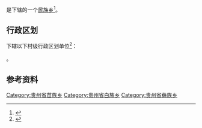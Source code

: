 {{中国乡级行政区|52/02/21/218/000}}

'''{{PAGENAMEBASE}}'''是{{PRC admin/fullname|52/02/21/218/000|3}}下辖的一个[[民族乡|民族乡]]<ref>{{PRC admin/ref sgc|{{PRC admin/parent|52/02/21/218/000}}}}</ref>。

== 行政区划 ==
{{PAGENAMEBASE}}下辖以下村级行政区划单位<ref>{{PRC admin/ref sgc|52/02/21/218/000}}</ref>：

{{PRC admin/children|52/02/21/218/000}}。

== 参考资料 ==
{{reflist}}

{{贵州行政区划小作品}}
{{PRC admin/navcat|52/02/21/218/000}}
[[Category:贵州省苗族乡|Category:贵州省苗族乡]]
[[Category:贵州省白族乡|Category:贵州省白族乡]]
[[Category:贵州省彝族乡|Category:贵州省彝族乡]]